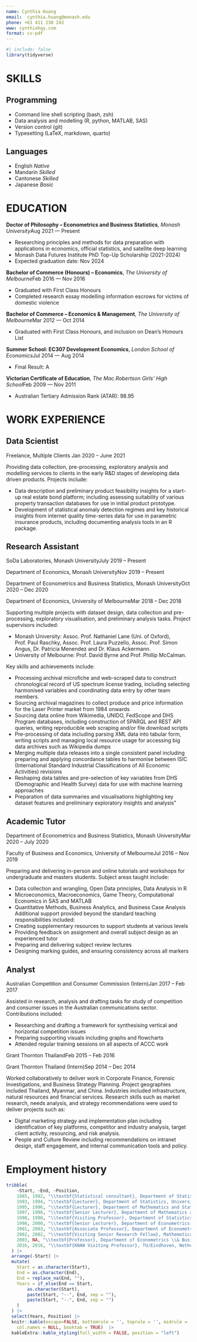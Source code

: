 ```yaml
---
name: Cynthia Huang
email:  cynthia.huang@monash.edu
phone: +61 411 238 243
www: cynthiahqy.com
format: cv-pdf
---
```


```r
#| include: false
library(tidyverse)
```

# SKILLS

## Programming

-   Command line shell scripting (bash, zsh)
-   Data analysis and modelling (R, python, MATLAB, SAS)
-   Version control (git)
-   Typesetting (LaTeX, markdown, quarto)

## Languages

-   English *Native*
-   Mandarin *Skilled*
-   Cantonese *Skilled*
-   Japanese *Basic*

# EDUCATION

**Doctor of Philosophy -- Econometrics and Business Statistics**, *Monash University*\hfill  Aug 2021 --- Present

-   Researching principles and methods for data preparation with applications in economics, official statistics, and satellite deep learning
-   Monash Data Futures Institute PhD Top-Up Scholarship (2021-2024)
-   Expected graduation date: Nov 2024

**Bachelor of Commerce (Honours) -- Economics**, *The University of Melbourne*\hfill Feb 2016 --- Nov 2016

-   Graduated with First Class Honours
-   Completed research essay modelling information escrows for victims of domestic violence

**Bachelor of Commerce -- Economics & Management**, *The University of Melbourne*\hfill Mar 2012 --- Oct 2014

-   Graduated with First Class Honours, and inclusion on Dean's Honours List

**Summer School: EC307 Development Economics**, *London School of Economics*\hfill Jul 2014 --- Aug 2014

-   Final Result: A

**Victorian Certificate of Education**, *The Mac.Robertson Girls' High School*\hfill Feb 2009 --- Nov 2011

-   Australian Tertiary Admission Rank (ATAR): 98.95

# WORK EXPERIENCE

## Data Scientist

Freelance, Multiple Clients Jan 2020 -- June 2021

Providing data collection, pre-processing, exploratory analysis and modelling services to clients in the early R&D stages of developing data driven products. Projects include:

-   Data description and preliminary product feasibility insights for a start-up real estate bond platform; including assessing suitability of various property transaction databases for use in initial product prototype.
-   Development of statistical anomaly detection regimes and key historical insights from internet quality time-series data for use in parametric insurance products, including documenting analysis tools in an R package.

## Research Assistant

SoDa Laboratories, Monash University\hfill July 2019 -- Present

Department of Economics, Monash University\hfill    Nov 2019 -- Present

Department of Econometrics and Business Statistics, Monash University\hfill Oct 2020 -- Dec 2020

Department of Economics, University of Melbourne\hfill Mar 2018 -- Dec 2018

Supporting multiple projects with dataset design, data collection and pre-processing, exploratory visualisation, and preliminary analysis tasks. Project supervisors included:

-   Monash University: Assoc. Prof. Nathaniel Lane (Uni. of Oxford), Prof. Paul Raschky, Assoc. Prof. Laura Puzzello, Assoc. Prof. Simon Angus, Dr. Patricia Menendez and Dr. Klaus Ackermann.
-   University of Melbourne: Prof. David Byrne and Prof. Phillip McCalman.

Key skills and achievements include:

-   Processing archival microfiche and web-scraped data to construct chronological record of US spectrum license trading, including selecting harmonised variables and coordinating data entry by other team members.
-   Sourcing archival magazines to collect produce and price information for the Laser Printer market from 1984 onwards
-   Sourcing data online from Wikimedia, UNIDO, FedScope and DHS Program databases, including construction of SPARQL and REST API queries, writing reproducible web scraping and/or file download scripts
-   Pre-processing of data including parsing XML data into tabular form, writing scripts and managing local resource usage for accessing big data archives such as Wikipedia dumps
-   Merging multiple data releases into a single consistent panel including preparing and applying concordance tables to harmonise between ISIC (International Standard Industrial Classifications of All Economic Activities) revisions
-   Reshaping data tables and pre-selection of key variables from DHS (Demographic and Health Survey) data for use with machine learning approaches
-   Preparation of data summaries and visualisations highlighting key dataset features and preliminary exploratory insights and analysis"

## Academic Tutor

Department of Econometrics and Business Statistics, Monash University\hfill Mar 2020 -- July 2020

Faculty of Business and Economics, University of Melbourne\hfill Jul 2016 -- Nov 2019

Preparing and delivering in-person and online tutorials and workshops for undergraduate and masters students. Subject areas taught include:

-   Data collection and wrangling, Open Data principles, Data Analysis in R
-   Microeconomics, Macroeconomics, Game Theory, Computational Economics in SAS and MATLAB
-   Quantitative Methods, Business Analytics, and Business Case Analysis Additional support provided beyond the standard teaching responsibilities included:
-   Creating supplementary resources to support students at various levels
-   Providing feedback on assignment and overall subject design as an experienced tutor
-   Preparing and delivering subject review lectures
-   Designing marking guides, and ensuring consistency across all markers

## Analyst

Australian Competition and Consumer Commission (Intern)\hfill Jan 2017 -- Feb 2017

Assisted in research, analysis and drafting tasks for study of competition and consumer issues in the Australian communications sector. Contributions included:

-   Researching and drafting a framework for synthesising vertical and horizontal competition issues
-   Preparing supporting visuals including graphs and flowcharts
-   Attended regular training sessions on all aspects of ACCC work

Grant Thornton Thailand\hfill Feb 2015 -- Feb 2016

Grant Thornton Thailand (Intern)\hfill Sep 2014 -- Dec 2014

Worked collaboratively to deliver work in Corporate Finance, Forensic Investigations, and Business Strategy Planning. Project geographies included Thailand, Myanmar, and China. Industries included infrastructure, natural resources and financial services. Research skills such as market research, needs analysis, and strategy recommendations were used to deliver projects such as:

-   Digital marketing strategy and implementation plan including identification of key platforms, competitor and industry analysis, target client activity, resourcing, and risk analysis.
-   People and Culture Review including recommendations on intranet design, staff engagement, and internal communication tools and policy.

# Employment history

```r
tribble(
    ~Start, ~End, ~Position,
    1985, 1992, "\\textbf{Statistical consultant}, Department of Statistics, University of Melbourne",
    1993, 1994, "\\textbf{Lecturer}, Department of Statistics, University of Melbourne",
    1995, 1996, "\\textbf{Lecturer}, Department of Mathematics and Statistics, Monash University",
    1997, 1998, "\\textbf{Senior Lecturer}, Department of Mathematics and Statistics, Monash University",
    1998, 1998, "\\textbf{Visiting Professor}, Department of Statistics, Colorado State University",
    1998, 2000, "\\textbf{Senior Lecturer}, Department of Econometrics \\& Business Statistics, Monash University",
    2001, 2003, "\\textbf{Associate Professor}, Department of Econometrics \\& Business Statistics, Monash University",
    2002, 2002, "\\textbf{Visiting Senior Research Fellow}, Mathematical Sciences Institute, Australian National University",
    2003, NA, "\\textbf{Professor}, Department of Econometrics \\& Business Statistics, Monash University",
    2016, 2016, "\\textbf{KNAW Visiting Professor}, TU/Eindhoven, Netherlands",
  ) |>
  arrange(-Start) |>
  mutate(
    Start = as.character(Start),
    End = as.character(End),
    End = replace_na(End, ""),
    Years = if_else(End == Start,
        as.character(Start),
        paste(Start, "--", End, sep = ""),
        paste(Start, "--", End, sep = "")
    )
  ) |>
  select(Years, Position) |>
  knitr::kable(escape=FALSE, bottomrule = '', toprule = '', midrule = '',
    col.names = NULL, booktab = TRUE)  |>
  kableExtra::kable_styling(full_width = FALSE, position = "left")
```
